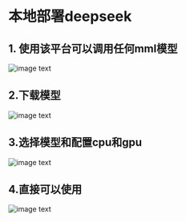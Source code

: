 # 本地部署deepseek

## 1. 使用该平台可以调用任何mml模型

![image text](./image.png)

## 2.下载模型

![image text](./image1.png)

## 3.选择模型和配置cpu和gpu

![image text](./image2.png)

## 4.直接可以使用   

![image text](./image3.png)